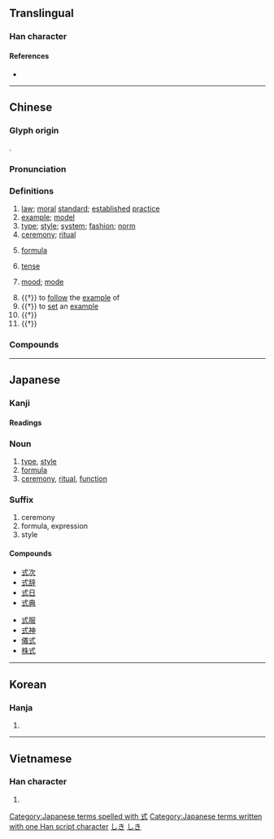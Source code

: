 {{character info/new}}
==Translingual==

===Han character===
{{Han char|rn=56|rad=弋|as=03|sn=6|four=43100|canj=IPM|ids=⿹弋工}}

====References====
* {{Han ref|kx=0355.060|dkj=09663|hdz=10558.070|uh=5F0F|ud=24335|bh=A6A1|bd=42657}}

----

==Chinese==
{{zh-forms}}

===Glyph origin===
{{Han etym}}
{{Han compound|弋|工|c1=p|c2=s|t2=work|ls=psc}}.

===Pronunciation===
{{zh-pron
|m=shì
|c=sik1
|h=pfs=
|md=sék
|mn=qz:siak/tw,xm,zz:sek/tw,xm,zz:sit
|mn_note=siak/sek - literary; sit - vernacular
|w=4seq
|mc=y
|oc=y
|ma=y
|cat=n,v
}}

===Definitions===
{{zh-hanzi}}

# [[law]]; [[moral]] [[standard]]; [[established]] [[practice]]
# [[example]]; [[model]]
# [[type]]; [[style]]; [[system]]; [[fashion]]; [[norm]]
# [[ceremony]]; [[ritual]]
# {{lb|zh|mathematics|chemistry}} [[formula]]
# {{lb|zh|grammar}} [[tense]]
# {{lb|zh|grammar}} [[mood]]; [[mode]]
#: {{zh-x|敘述式|indicative mood}}
# {{†}} to [[follow]] the [[example]] of
# {{†}} to [[set]] an [[example]]
# {{†}} {{zh-alt-form|試|to [[apply]]}}
# {{†}} {{zh-alt-form|軾|to [[perform]] a kind of [[rites]]}}

===Compounds===
{{zh-der|式樣|式子|儀式|公文程式|互動式|公因式|冷式排版|嘴把式|各式|他敘式|俏式|始業式|化學式|一依舊式|休業式|分解因式|倍式|代數式|准式|單項式|型式|原始程式|合式|因式分解|副程式|恪守成式|形式主義|南式|奧會模式|德國模式|因式|形式美|形式|不合式|古式|式叉摩那|公用程式|常式|式微|二項式|因式定理|分列式|小式|哈林式|對式|布達式|卡式|主動式|地毯式|威妥瑪式|典型足式|套式|奏鳴曲式|告別式|公式|中式|好把式|單式教學|固定格式|另式|不等式|各式各樣|句式|恆等式|分子式|制式|哥德式|公式化|單式預算|架式|株式會社|應用程式|稽式|格式|新式|打手式|曲式|水冷式|把式|程式|有理式|硬式網球|歐式|款式|母儀足式|碟式相機|時式|法式|程式語言|程式控制|無理式|版式|方程式|硬式棒球|打把式|明式家具|程式設計|服式|碟式煞車|招式|根式|準式|次程式|異位產式|楷式|畢業式|生產方式|生活方式|啟動程式|文化模式|程式師|營造法式|手提式|把式匠|板式|漸趨式微|比手式|流於形式|矜式|洋式|程式規劃|模式|樂式|楣式|樣式|木浦模式|正式|方式|練把式|脈衝式|花式滑冰|蝶式|老式|花式|複合樣式|美式足球|編譯程式|老把式|舊式|美式|西式|等式|羅可可式|齒式|行列式|體式|陣式|鷹式飛彈|軟式|複式|軟式棒球|簡式|花式撞球|非正式|算式|行為模式|車式|複式教學|蛙式|電腦程式|防衛方式|金相玉式|開幕式|被動式|輪式溜冰|過去式|車把式|菜式|複式路面|閉幕式|複式關稅|花式溜冰|筆帖式|腹式呼吸|組合式}}

{{zh-cat|Advanced}}

----

==Japanese==

===Kanji===
{{ja-kanji|grade=3|rs=弋03}}

====Readings====
{{ja-readings
|goon=しき
|kanon=しょく
|kun=のり-, のっと-る
|nanori=つね, のり, もち
}}

===Noun===
{{ja-noun|しき}}

# [[type]], [[style]]
# [[formula]]
# [[ceremony]], [[ritual]], [[function]]

===Suffix===
{{ja-pos|suffix|しき}}

# ceremony
# formula, expression
# style

====Compounds====
{{top2}}
* [[式次]]
* [[式辞]]
* [[式日]]
* [[式典]]
{{mid2}}
* [[式服]]
* [[式神]]
* [[儀式]]
* [[株式]]
{{bottom}}

[[Category:Japanese terms spelled with 式]]
[[Category:Japanese terms written with one Han script character]]
[[Category:ja:Computing|しき]]
[[Category:ja:Mathematics|しき]]

----

==Korean==

===Hanja===
{{ko-hanja|hangeul=식}}

# {{defn|lang=ko|sort=弋03}}

----

==Vietnamese==

===Han character===
{{vi-hantu|[[thức]], [[sức]]|rs=弋03}}

# {{defn|lang=vi|sort=弋03}}